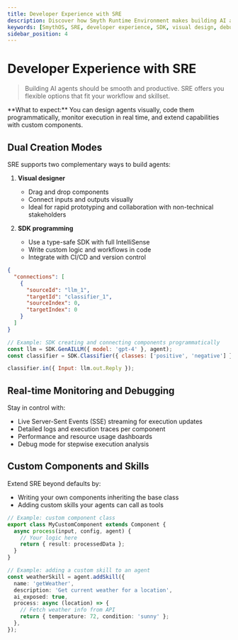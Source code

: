 ```yaml
---
title: Developer Experience with SRE
description: Discover how Smyth Runtime Environment makes building AI agents easy with visual tools, SDKs, real-time monitoring, and extensibility.
keywords: [SmythOS, SRE, developer experience, SDK, visual design, debugging, monitoring, extensibility]
sidebar_position: 4
---
```


# Developer Experience with SRE

> Building AI agents should be smooth and productive. SRE offers you flexible options that fit your workflow and skillset.

<InfoCallout>
**What to expect:**  
You can design agents visually, code them programmatically, monitor execution in real time, and extend capabilities with custom components.
</InfoCallout>

<Divider />

## Dual Creation Modes

SRE supports two complementary ways to build agents:

1. **Visual designer**  
   - Drag and drop components  
   - Connect inputs and outputs visually  
   - Ideal for rapid prototyping and collaboration with non-technical stakeholders  

2. **SDK programming**  
   - Use a type-safe SDK with full IntelliSense  
   - Write custom logic and workflows in code  
   - Integrate with CI/CD and version control  

```json
{
  "connections": [
    {
      "sourceId": "llm_1",
      "targetId": "classifier_1",
      "sourceIndex": 0,
      "targetIndex": 0
    }
  ]
}
```

```JavaScript
// Example: SDK creating and connecting components programmatically
const llm = SDK.GenAILLM({ model: 'gpt-4' }, agent);
const classifier = SDK.Classifier({ classes: ['positive', 'negative'] }, agent);

classifier.in({ Input: llm.out.Reply });
```

## Real-time Monitoring and Debugging

Stay in control with:

- Live Server-Sent Events (SSE) streaming for execution updates  
- Detailed logs and execution traces per component  
- Performance and resource usage dashboards  
- Debug mode for stepwise execution analysis  

## Custom Components and Skills

Extend SRE beyond defaults by:

- Writing your own components inheriting the base class  
- Adding custom skills your agents can call as tools  

```typescript
// Example: custom component class
export class MyCustomComponent extends Component {
  async process(input, config, agent) {
    // Your logic here
    return { result: processedData };
  }
}
```

```typescript
// Example: adding a custom skill to an agent
const weatherSkill = agent.addSkill({
  name: 'getWeather',
  description: 'Get current weather for a location',
  ai_exposed: true,
  process: async (location) => {
    // Fetch weather info from API
    return { temperature: 72, condition: 'sunny' };
  },
});
```